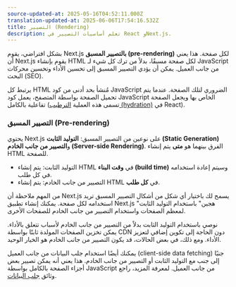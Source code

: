 ```yaml
---
source-updated-at: 2025-05-16T04:52:11.000Z
translation-updated-at: 2025-06-06T17:54:16.532Z
title: التصيير (Rendering)
description: تعلم أساسيات التصيير في React وNext.js.
---
```


بشكل افتراضي، يقوم Next.js **بالتصيير المسبق (pre-rendering)** لكل صفحة. هذا يعني أن Next.js يقوم بإنشاء HTML لكل صفحة مسبقًا، بدلاً من ترك كل شيء لـ JavaScript من جانب العميل. يمكن أن يؤدي التصيير المسبق إلى تحسين الأداء وتحسين محركات البحث (SEO).

يرتبط كل HTML مُنشأ بحد أدنى من كود JavaScript الضروري لتلك الصفحة. عندما يتم تحميل الصفحة بواسطة المتصفح، يعمل كود JavaScript الخاص بها ويجعل الصفحة تفاعلية بالكامل (تسمى هذه العملية [الترطيب (hydration)](https://react.dev/reference/react-dom/client/hydrateRoot) في React).

### التصيير المسبق (Pre-rendering)

يحتوي Next.js على نوعين من التصيير المسبق: **التوليد الثابت (Static Generation)** و**التصيير من جانب الخادم (Server-side Rendering)**. الفرق بينهما هو **متى** يتم إنشاء HTML للصفحة.

- التوليد الثابت: يتم إنشاء HTML في **وقت البناء (build time)** وسيتم إعادة استخدامه في كل طلب.
- التصيير من جانب الخادم: يتم إنشاء HTML في **كل طلب**.

من المهم ملاحظة أن Next.js يسمح لك باختيار أي شكل من أشكال التصيير المسبق تريد استخدامه لكل صفحة. يمكنك إنشاء تطبيق Next.js "هجين" باستخدام التوليد الثابت لمعظم الصفحات واستخدام التصيير من جانب الخادم للصفحات الأخرى.

نوصي باستخدام التوليد الثابت بدلاً من التصيير من جانب الخادم لأسباب تتعلق بالأداء. يمكن تخزين الصفحات المولدة ثابتًا بواسطة CDN دون الحاجة إلى تكوين إضافي لتعزيز الأداء. ومع ذلك، في بعض الحالات، قد يكون التصيير من جانب الخادم هو الخيار الوحيد.

يمكنك أيضًا استخدام جلب البيانات من جانب العميل (client-side data fetching) جنبًا إلى جنب مع التوليد الثابت أو التصيير من جانب الخادم. هذا يعني أنه يمكن تصيير بعض أجزاء الصفحة بالكامل بواسطة JavaScript من جانب العميل. لمعرفة المزيد، راجع وثائق [جلب البيانات](/docs/pages/building-your-application/data-fetching/client-side).